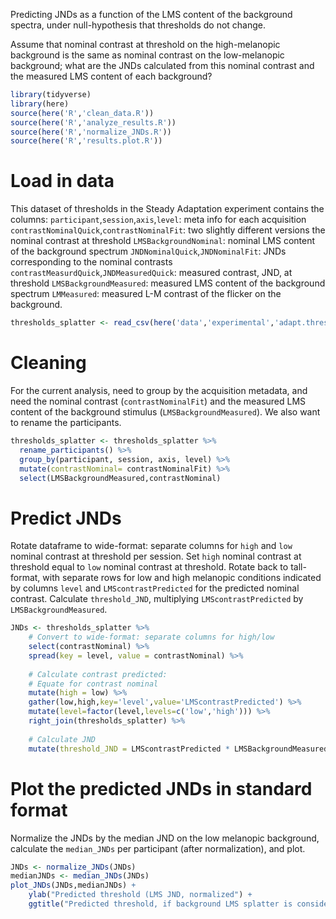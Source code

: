 Predicting JNDs as a function of the LMS content of the background spectra, under null-hypothesis that thresholds do not change.

Assume that nominal contrast at threshold on the high-melanopic background is the same as nominal contrast on the low-melanopic background; what are the JNDs calculated from this nominal contrast and the measured LMS content of each background?
```r
library(tidyverse)
library(here)
source(here('R','clean_data.R'))
source(here('R','analyze_results.R'))
source(here('R','normalize_JNDs.R'))
source(here('R','results.plot.R'))
```
# Load in data
This dataset of thresholds in the Steady Adaptation experiment contains the columns:
`participant`,`session`,`axis`,`level`: meta info for each acquisition
`contrastNominalQuick`,`contrastNominalFit`: two slightly different versions the nominal contrast at threshold
`LMSBackgroundNominal`: nominal LMS content of the background spectrum
`JNDNominalQuick`,`JNDNominalFit`: JNDs corresponding to the nominal contrasts
`contrastMeasurdQuick`,`JNDMeasuredQuick`: measured contrast, JND, at threshold
`LMSBackgroundMeasured`: measured LMS content of the background spectrum
`LMMeasured`: measured L-M contrast of the flicker on the background.
```r
thresholds_splatter <- read_csv(here('data','experimental','adapt.thresholds.splatter.csv'))
```
# Cleaning
For the current analysis, need to group by the acquisition metadata, and need the nominal contrast (`contrastNominalFit`) and the measured LMS content of the background stimulus (`LMSBackgroundMeasured`). We also want to rename the participants.
```r
thresholds_splatter <- thresholds_splatter %>%
  rename_participants() %>%
  group_by(participant, session, axis, level) %>%
  mutate(contrastNominal= contrastNominalFit) %>%
  select(LMSBackgroundMeasured,contrastNominal)
```
# Predict JNDs
Rotate dataframe to wide-format: separate columns for `high` and `low` nominal contrast at threshold per session. Set `high` nominal contrast at threshold equal to `low` nominal contrast at threshold. Rotate back to tall-format, with separate rows for low and high melanopic conditions indicated by columns `level` and `LMScontrastPredicted` for the predicted nominal contrast. Calculate `threshold_JND`, multiplying `LMScontrastPredicted` by `LMSBackgroundMeasured`.
```r
JNDs <- thresholds_splatter %>%
    # Convert to wide-format: separate columns for high/low
    select(contrastNominal) %>%
    spread(key = level, value = contrastNominal) %>%
    
    # Calculate contrast predicted:
    # Equate for contrast nominal
    mutate(high = low) %>%
    gather(low,high,key='level',value='LMScontrastPredicted') %>%
    mutate(level=factor(level,levels=c('low','high'))) %>%
    right_join(thresholds_splatter) %>%
    
    # Calculate JND
    mutate(threshold_JND = LMScontrastPredicted * LMSBackgroundMeasured)
```
# Plot the predicted JNDs in standard format
Normalize the JNDs by the median JND on the low melanopic background, calculate the `median_JNDs` per participant (after normalization), and plot.
```r
JNDs <- normalize_JNDs(JNDs)
medianJNDs <- median_JNDs(JNDs)
plot_JNDs(JNDs,medianJNDs) +
    ylab("Predicted threshold (LMS JND, normalized") +
    ggtitle("Predicted threshold, if background LMS splatter is considered")
```